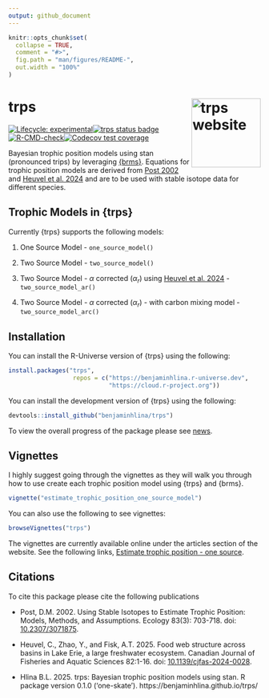 ```yaml
---
output: github_document
---
```


<!-- README.md is generated from README.Rmd. Please edit that file -->

```r
knitr::opts_chunk$set(
  collapse = TRUE,
  comment = "#>",
  fig.path = "man/figures/README-",
  out.width = "100%"
)
```

# trps <a href="https://benjaminhlina.github.io/trps/"><img src="man/figures/logo.png" align="right" height="138" alt="trps website" /></a>
  
<!-- badges: start -->
[![Lifecycle: experimental](https://img.shields.io/badge/lifecycle-experimental-orange.svg)](https://lifecycle.r-lib.org/articles/stages.html#experimental)[![trps status badge](https://benjaminhlina.r-universe.dev/trps/badges/version)](https://benjaminhlina.r-universe.dev/trps)[![R-CMD-check](https://github.com/benjaminhlina/trps/actions/workflows/R-CMD-check.yaml/badge.svg)](https://github.com/benjaminhlina/trps/actions/workflows/R-CMD-check.yaml)[![Codecov test coverage](https://codecov.io/gh/benjaminhlina/trps/graph/badge.svg)](https://app.codecov.io/gh/benjaminhlina/trps)
<!-- badges: end -->

Bayesian trophic position models using stan (pronounced trips) by leveraging [{brms}](https://paulbuerkner.com/brms/). Equations for trophic position models are derived from [Post 2002](https://esajournals.onlinelibrary.wiley.com/doi/abs/10.1890/0012-9658%282002%29083%5B0703%3AUSITET%5D2.0.CO%3B2) and [Heuvel et al. 2024](https://cdnsciencepub.com/doi/10.1139/cjfas-2024-0028) and are to be used with stable isotope data for different species.  

## Trophic Models in {trps}

Currently {trps} supports the following models: 

1) One Source Model - `one_source_model()`

2) Two Source Model - `two_source_model()`

3) Two Source Model - $\alpha$ corrected ($\alpha_r$) using 
[Heuvel et al. 2024](https://cdnsciencepub.com/doi/10.1139/cjfas-2024-0028) - `two_source_model_ar()`

4) Two Source Model - $\alpha$ corrected ($\alpha_r$) - 
with carbon mixing model - `two_source_model_arc()`


## Installation

You can install the R-Universe version of {trps} using the following:

``` r
install.packages("trps", 
                  repos = c("https://benjaminhlina.r-universe.dev",
                            "https://cloud.r-project.org"))
```

You can install the development version of {trps} using the following:

``` r
devtools::install_github("benjaminhlina/trps")
```

To view the overall progress of the package please see 
[news](https://benjaminhlina.github.io/trps/news/index.html). 

## Vignettes 
I highly suggest going through the vignettes as they will walk you through 
how to use create each trophic position model using {trps} and {brms}. 


``` r
vignette("estimate_trophic_position_one_source_model")
```

You can also use the following to see vignettes: 

``` r
browseVignettes("trps")
```
The vignettes are currently available online under the articles section of the 
website. See the following links, [Estimate trophic position - one source](https://benjaminhlina.github.io/trps/articles/Estimate_trophic_position_one_source_model.html).



## Citations

To cite this package please cite the following publications

- Post, D.M. 2002. Using Stable Isotopes to Estimate Trophic Position: Models, Methods, and Assumptions. Ecology 83(3): 703-718. doi: [10.2307/3071875](https://esajournals.onlinelibrary.wiley.com/doi/full/10.1890/0012-9658%282002%29083%5B0703%3AUSITET%5D2.0.CO%3B2).

- Heuvel, C., Zhao, Y., and Fisk, A.T. 2025. Food web structure across basins in Lake Erie, a large freshwater ecosystem. Canadian Journal of Fisheries and Aquatic Sciences 82:1-16. doi: [10.1139/cjfas-2024-0028](https://cdnsciencepub.com/doi/10.1139/cjfas-2024-0028).

- Hlina B.L. 2025. trps: Bayesian trophic position models using stan. R package 
version 0.1.0 ('one-skate'). https://benjaminhlina.github.io/trps/
